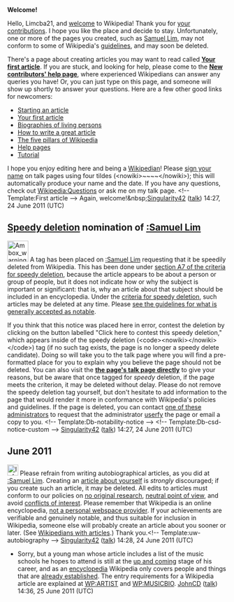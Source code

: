 <article id="32191647" title=User talk:Limcba21>
	<talkpage id="32191647" title="User talk:Limcba21">

'''Welcome!'''

Hello, Limcba21, and [[Wikipedia:Welcome, newcomers|welcome]] to Wikipedia! Thank you for [[Special:Contributions/Limcba21|your contributions]]. I hope you like the place and decide to stay. Unfortunately, one or more of the pages you created, such as [[Samuel Lim]], may not conform to some of Wikipedia's [[Wikipedia:List of policies|guidelines]], and may soon be deleted. 

There's a page about creating articles you may want to read called '''[[Wikipedia:Your first article|Your first article]]'''. If you are stuck, and looking for help, please come to the '''[[Wikipedia:New contributors' help page|New contributors' help page]]''', where experienced Wikipedians can answer any queries you have! Or, you can just type '''{{t|helpme}}''' on this page, and someone will show up shortly to answer your questions. Here are a few other good links for newcomers:
* [[Wikipedia:Starting an article|Starting an article]]
* [[Wikipedia:Your first article|Your first article]]
* [[Wikipedia:Biographies of living persons|Biographies of living persons]]
* [[Wikipedia:How to write a great article|How to write a great article]]
* [[Wikipedia:Five pillars|The five pillars of Wikipedia]]
* [[Help:Contents|Help pages]]
* [[Wikipedia:Tutorial|Tutorial]]
I hope you enjoy editing here and being a [[Wikipedia:Wikipedians|Wikipedian]]! Please [[Wikipedia:Signatures|sign your name]] on talk pages using four tildes (&lt;nowiki&gt;~~~~&lt;/nowiki&gt;); this will automatically produce your name and the date. If you have any questions, check out [[Wikipedia:Questions]] or ask me on my talk page. &lt;!-- Template:First article --&gt; Again, welcome!&amp;nbsp;[[User:Singularity42|Singularity42]] ([[User talk:Singularity42|talk]]) 14:27, 24 June 2011 (UTC)

==[[Wikipedia:Criteria for speedy deletion|Speedy deletion]] nomination of [[:Samuel Lim]]==
[[Image:Ambox warning pn.svg|48px|left|alt=|link=]]
{{Quote box|quote=&lt;p&gt;If this is the first article that you have created, you may want to read [[WP:Your first article|the guide to writing your first article]].&lt;/p&gt;&lt;p&gt;You may want to consider using the [[Wikipedia:Article wizard|Article Wizard]] to help you create articles.&lt;/p&gt;|width=20%|align=right}}
A tag has been placed on [[:Samuel Lim]] requesting that it be speedily deleted from Wikipedia. This has been done under [[WP:CSD#A7|section A7 of the criteria for speedy deletion]], because the article appears to be about a person or group of people, but it does not indicate how or why the subject is important or significant: that is, why an article about that subject should be included in an encyclopedia. Under the [[WP:CSD#Articles|criteria for speedy deletion]], such articles may be deleted at any time. Please [[Wikipedia:Notability|see the guidelines for what is generally accepted as notable]]. 

If you think that this notice was placed here in error, contest the deletion by clicking on the button labelled &quot;Click here to contest this speedy deletion,&quot; which appears inside of the speedy deletion (&lt;code&gt;&lt;nowiki&gt;{{db-...}}&lt;/nowiki&gt;&lt;/code&gt;) tag (if no such tag exists, the page is no longer a speedy delete candidate). Doing so will take you to the talk page where you will find a pre-formatted place for you to explain why you believe the page should not be deleted. You can also visit the '''[[Talk:Samuel Lim|the page's talk page directly]]''' to give your reasons, but be aware that once tagged for ''speedy'' deletion, if the page meets the criterion, it may be deleted without delay. Please do not remove the speedy deletion tag yourself, but don't hesitate to add information to the page that would render it more in conformance with Wikipedia's policies and guidelines. If the page is deleted, you can contact [[:Category:Wikipedia administrators who will provide copies of deleted articles|one of these administrators]] to request that the administrator [[Wikipedia:Userfication#Userfication_of_deleted_content|userfy]] the page or email a copy to you. &lt;!-- Template:Db-notability-notice --&gt; &lt;!-- Template:Db-csd-notice-custom --&gt; [[User:Singularity42|Singularity42]] ([[User talk:Singularity42|talk]]) 14:27, 24 June 2011 (UTC)

== June 2011 ==
[[Image:Information.svg|25px|alt=|link=]] Please refrain from writing autobiographical articles, as you did at [[:Samuel Lim]]. Creating an [[Wikipedia:Autobiography|article about yourself]] is ''strongly'' discouraged; if you create such an article, it may be deleted. All edits to articles must conform to our policies on [[Wikipedia:No original research|no original research]], [[Wikipedia:Neutral point of view|neutral point of view]], and avoid [[Wikipedia:Conflict of interest|conflicts of interest]]. Please remember that Wikipedia is an online encyclopedia, [[Wikipedia:What_Wikipedia_is_not#Wikipedia_is_not_a_blog.2C_webspace_provider.2C_social_networking.2C_or_memorial_site|not a personal webspace provider]]. If your achievements are verifiable and genuinely notable, and thus suitable for inclusion in Wikipedia, someone else will probably create an article about you sooner or later. (See [[Wikipedia:Wikipedians with articles|Wikipedians with articles]].) Thank you.&lt;!-- Template:uw-autobiography --&gt; [[User:Singularity42|Singularity42]] ([[User talk:Singularity42|talk]]) 14:28, 24 June 2011 (UTC)

*Sorry, but a young man whose article includes a list of the music schools he hopes to attend is still at the [[WP:UPANDCOMING|up and coming]] stage of his career, and as an [[WP:ENC|encyclopedia]] Wikipedia only covers people and things that are [[WP:N|already established]]. The entry requirements for a Wikipedia article are explained at [[WP:ARTIST]] and [[WP:MUSICBIO]]. [[User:JohnCD|JohnCD]] ([[User talk:JohnCD|talk]]) 14:36, 25 June 2011 (UTC)
	</talkpage>
</article>